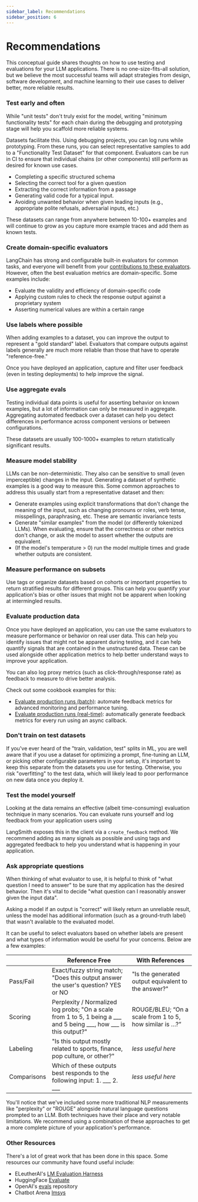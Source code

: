 ```yaml
---
sidebar_label: Recommendations
sidebar_position: 6
---
```


# Recommendations

This conceptual guide shares thoughts on how to use testing and evaluations for your LLM applications. There is no one-size-fits-all solution, but we believe the most successful teams will adapt strategies from design, software development, and machine learning to their use cases to deliver better, more reliable results.

### Test early and often

While "unit tests" don't truly exist for the model, writing "minimum functionality tests" for each chain during the debugging and prototyping stage will help you scaffold more reliable systems.

Datasets facilitate this. Using debugging projects, you can log runs while prototyping. From these runs, you can select representative samples to add to a "Functionality Test Dataset" for that component. Evaluators can be run in CI to ensure that individual chains (or other components) still perform as desired for known use cases.

- Completing a specific structured schema
- Selecting the correct tool for a given question
- Extracting the correct information from a passage
- Generating valid code for a typical input.
- Avoiding unwanted behavior when given leading inputs (e.g., appropriate polite refusals, adversarial inputs, etc.)

These datasets can range from anywhere between 10-100+ examples and will continue to grow as you capture more example traces and add them as known tests.

### Create domain-specific evaluators

LangChain has strong and configurable built-in evaluators for common tasks, and everyone will benefit from your [contributions to these evaluators](https://github.com/langchain-ai/langchain/tree/master/libs/langchain/langchain/evaluation). However, often the best evaluation metrics are domain-specific. Some examples include:

- Evaluate the validity and efficiency of domain-specific code
- Applying custom rules to check the response output against a proprietary system
- Asserting numerical values are within a certain range

### Use labels where possible

When adding examples to a dataset, you can improve the output to represent a "gold standard" label. Evaluators that compare outputs against labels generally are much more reliable than those that have to operate "reference-free."

Once you have deployed an application, capture and filter user feedback (even in testing deployments) to help improve the signal.

### Use aggregate evals

Testing individual data points is useful for asserting behavior on known examples, but a lot of information can only be measured in aggregate. Aggregating automated feedback over a dataset can help you detect differences in performance across component versions or between configurations.

These datasets are usually 100-1000+ examples to return statistically significant results.

### Measure model stability

LLMs can be non-deterministic. They also can be sensitive to small (even imperceptible) changes in the input. Generating a dataset of synthetic examples is a good way to measure this. Some common approaches to address this usually start from a representative dataset and then:

- Generate examples using explicit transformations that don't change the meaning of the input, such as changing pronouns or roles, verb tense, misspellings, paraphrasing, etc. These are semantic invariance tests
- Generate "similar examples" from the model (or differently tokenized LLMs). When evaluating, ensure that the correctness or other metrics don't change, or ask the model to assert whether the outputs are equivalent.
- (If the model's temperature > 0) run the model multiple times and grade whether outputs are consistent.

### Measure performance on subsets

Use tags or organize datasets based on cohorts or important properties to return stratified results for different groups. This can help you quantify your application's bias or other issues that might not be apparent when looking at intermingled results.

### Evaluate production data

Once you have deployed an application, you can use the same evaluators to measure performance or behavior on real user data. This can help you identify issues that might not be apparent during testing, and it can help quantify signals that are contained in the unstructured data. These can be used alongside other application metrics to help better understand ways to improve your application.

You can also log proxy metrics (such as click-through/response rate) as feedback to measure to drive better analysis.

Check out some cookbook examples for this:

- [Evaluate production runs (batch)](https://github.com/langchain-ai/langsmith-cookbook/blob/main/feedback-examples/algorithmic-feedback/algorithmic_feedback.ipynb): automate feedback metrics for advanced monitoring and performance tuning.
- [Evaluate production runs (real-time)](https://github.com/langchain-ai/langsmith-cookbook/blob/main/feedback-examples/realtime-algorithmic-feedback/realtime_feedback.ipynb): automatically generate feedback metrics for every run using an async callback.

### Don't train on test datasets

If you've ever heard of the "train, validation, test" splits in ML, you are well aware that if you use a dataset for optimizing a prompt, fine-tuning an LLM, or picking other configurable parameters in your setup, it's important to keep this separate from the datasets you use for testing. Otherwise, you risk "overfitting" to the test data, which will likely lead to poor performance on new data once you deploy it.

### Test the model yourself

Looking at the data remains an effective (albeit time-consuming) evaluation technique in many scenarios. You can evaluate runs yourself and log feedback from your application users using

LangSmith exposes this in the client via a `create_feedback` method. We recommend adding as many signals as possible and using tags and aggregated feedback to help you understand what is happening in your application.

### Ask appropriate questions

When thinking of what evaluator to use, it is helpful to think of "what question I need to answer" to be sure that my application has the desired behavior. Then it's vital to decide "what question can I reasonably answer given the input data".

Asking a model if an output is "correct" will likely return an unreliable result, unless the model has additional information (such as a ground-truth label) that wasn't available to the evaluated model.

It can be useful to select evaluators based on whether labels are present and what types of information would be useful for your concerns. Below are a few examples:

|             | Reference Free                                                                                                               | With References                                         |
| ----------- | ---------------------------------------------------------------------------------------------------------------------------- | ------------------------------------------------------- |
| Pass/Fail   | Exact/fuzzy string match; "Does this output answer the user's question? YES or NO                                            | "Is the generated output equivalent to the answer?"     |
| Scoring     | Perplexity / Normalized log probs; "On a scale from 1 to 5, 1 being a \_\_\_ and 5 being \_\_\_, how \_\_\_ is this output?" | ROUGE/BLEU; “On a scale from 1 to 5, how similar is …?” |
| Labeling    | "Is this output mostly related to sports, finance, pop culture, or other?"                                                   | _less useful here_                                      |
| Comparisons | Which of these outputs best responds to the following input: 1. \_\_\_ 2. \_\_\_                                             | _less useful here_                                      |

You'll notice that we've included some more traditional NLP measurements like "perplexity" or "ROUGE" alongside natural language questions prompted to an LLM. Both techniques have their place and very notable limitations. We recommend using a combination of these approaches to get a more complete picture of your application's performance.

### Other Resources

There's a lot of great work that has been done in this space. Some resources our community have found useful include:

- ELeutherAI's [LM Evaluation Harness](https://github.com/EleutherAI/lm-evaluation-harness/)
- HuggingFace [Evaluate](https://huggingface.co/docs/evaluate/index)
- OpenAI's [evals](https://github.com/openai/evals/) repository
- Chatbot Arena [lmsys](https://chat.lmsys.org/)
